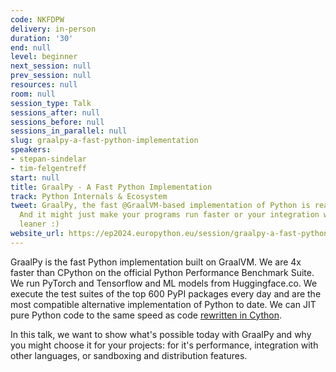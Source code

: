 ```yaml
---
code: NKFDPW
delivery: in-person
duration: '30'
end: null
level: beginner
next_session: null
prev_session: null
resources: null
room: null
session_type: Talk
sessions_after: null
sessions_before: null
sessions_in_parallel: null
slug: graalpy-a-fast-python-implementation
speakers:
- stepan-sindelar
- tim-felgentreff
start: null
title: GraalPy - A Fast Python Implementation
track: Python Internals & Ecosystem
tweet: GraalPy, the fast @GraalVM-based implementation of Python is ready for you!
  And it might just make your programs run faster or your integration with other languages
  leaner :)
website_url: https://ep2024.europython.eu/session/graalpy-a-fast-python-implementation
---
```


GraalPy is the fast Python implementation built on GraalVM. We are 4x faster than CPython on the official Python Performance Benchmark Suite. We run PyTorch and Tensorflow and ML models from Huggingface.co. We execute the test suites of the top 600 PyPI packages every day and are the most compatible alternative implementation of Python to date. We can JIT pure Python code to the same speed as code [rewritten in Cython](https://twitter.com/timfelgentreff/status/1760597779250839820).

In this talk, we want to show what's possible today with GraalPy and why you might choose it for your projects: for it's performance, integration with other languages, or sandboxing and distribution features.
